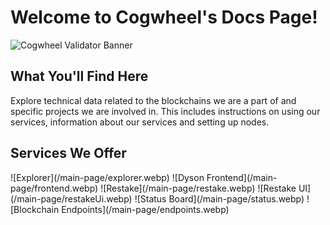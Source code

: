 # Welcome to Cogwheel's Docs Page!

![Cogwheel Validator Banner](/main-page/cover.jpg)

## What You'll Find Here

Explore technical data related to the blockchains we are a part of and specific projects we are
involved in. This includes instructions on using our services, information about our services
and setting up nodes.

## Services We Offer


<Cards>
  <Card
    image
    arrow
    title="Explorer"
    href="/about-services/explorer"
  >
    ![Explorer](/main-page/explorer.webp)
  </Card>
  <Card image arrow title="Dyson Frontend" href="/about-services/frontend">
    ![Dyson Frontend](/main-page/frontend.webp)
  </Card>
  <Card image arrow title="REstake" href="/about-services/restake">
    ![Restake](/main-page/restake.webp)
  </Card>
  <Card image arrow title="REstake UI" href="/about-services/restake-ui">
    ![Restake UI](/main-page/restakeUi.webp)
  </Card>
  <Card image arrow title="Status Board" href="/about-services/status">
    ![Status Board](/main-page/status.webp)
  </Card>    
  <Card image arrow title="Blockchain Endpoints" href="/about-services/endpoints">
    ![Blockchain Endpoints](/main-page/endpoints.webp)
  </Card>  
</Cards>

